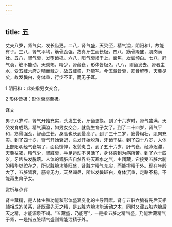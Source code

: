 ```yaml
---
---
---
```

title: 五
---




丈夫八岁，肾气实，发长齿更。二八，肾气盛，天癸至，精气溢，阴阳和1，故能有子。三八，肾气平均，筋骨劲强，故真牙生而长极。四八，筋骨隆盛，肌肉满壮。五八，肾气衰，发堕齿槁。六八，阳气衰竭于上，面焦，发鬓颁白。七八，肝气衰，筋不能动，天癸竭，精少，肾藏衰，形体皆极2。八八，则齿发去。肾者主水，受五藏六府之精而藏之，故五藏盛，乃能写。今五藏皆衰，筋骨解堕，天癸尽矣，故发鬓白，身体重，行步不正，而无子耳。

1 阴阳和：此处指男女交合。

2 形体皆极：形体衰弱至极。

译文

男子八岁时，肾气开始充实，头发生长，牙齿更换。到了十六岁时，肾气盛满，天癸发育成熟，精气满溢，如男女交合，就能生育子女了。到了二十四岁，肾气平和，筋骨强劲，智齿生长，身高也长到最高了。到了三十二岁，筋骨粗壮，肌肉充实。到了四十岁，肾气开始衰退，头发开始脱落，牙齿干枯。到了四十八岁，人体上部阳明经气衰竭了，面色憔悴，发鬓斑白。到了五十六岁，肝气衰，经脉迟滞，天癸枯竭，精气少，肾脏衰，手足运动不灵活了，身体感到为病所苦。到了六十四岁，牙齿头发脱落。人体的肾脏应自然界冬天寒水之气，主闭藏，它接受五脏六腑的精华以贮存之，所以脏腑功能旺盛，肾脏才精气充实，而能排精于外。现在年龄大了，五脏皆衰，筋骨无力，天癸竭尽，所以发鬓斑白，身体沉重，走路不稳，不能再生育子女。

赏析与点评

肾主藏精，是人体生殖功能和形体盛衰变化的主导因素。肾与五脏六腑有先后天相辅相成的关系，肾既藏先天之精，是五脏六腑功能活动之本，同时又藏五脏六腑后天之精，才能源泉不竭。“五藏盛，乃能写”，一是指五脏之精气盛，乃能泄藏精气于肾，一是指五脏精气盛则肾能泄精于外。